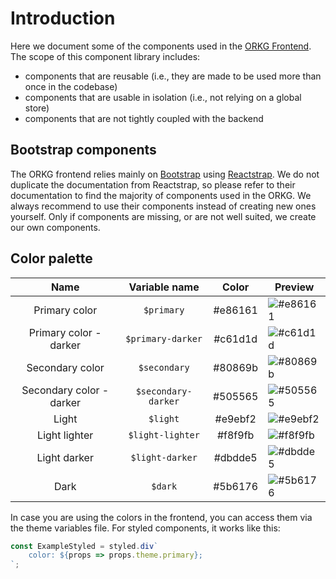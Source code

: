 
<Meta title="Introduction" />

# Introduction

Here we document some of the components used in the [ORKG Frontend](https://orkg.org). The scope of this component library includes:

-   components that are reusable (i.e., they are made to be used more than once in the codebase)
-   components that are usable in isolation (i.e., not relying on a global store)
-   components that are not tightly coupled with the backend

## Bootstrap components

The ORKG frontend relies mainly on [Bootstrap](https://getbootstrap.com/) using [Reactstrap](https://reactstrap.github.io/). We do not duplicate the documentation from Reactstrap, so please refer to their documentation to find the majority of components used in the ORKG. We always recommend to use their components instead of creating new ones yourself. Only if components are missing, or are not well suited, we create our own components.

## Color palette

|           Name           |    Variable name    |  Color  | Preview                                                      |
| :----------------------: | :-----------------: | :-----: | ------------------------------------------------------------ |
|      Primary color       |     `$primary`      | #e86161 | ![#e86161](https://via.placeholder.com/90x25/e86161/e86161/) |
|  Primary color - darker  |  `$primary-darker`  | #c61d1d | ![#c61d1d](https://via.placeholder.com/90x25/c61d1d/c61d1d/) |
|     Secondary color      |    `$secondary`     | #80869b | ![#80869b](https://via.placeholder.com/90x25/80869b/80869b/) |
| Secondary color - darker | `$secondary-darker` | #505565 | ![#505565](https://via.placeholder.com/90x25/505565/505565/) |
|          Light           |      `$light`       | #e9ebf2 | ![#e9ebf2](https://via.placeholder.com/90x25/e9ebf2/e9ebf2/) |
|      Light lighter       |  `$light-lighter`   | #f8f9fb | ![#f8f9fb](https://via.placeholder.com/90x25/f8f9fb/f8f9fb/) |
|       Light darker       |   `$light-darker`   | #dbdde5 | ![#dbdde5](https://via.placeholder.com/90x25/dbdde5/dbdde5/) |
|           Dark           |       `$dark`       | #5b6176 | ![#5b6176](https://via.placeholder.com/90x25/5b6176/5b6176/) |

In case you are using the colors in the frontend, you can access them via the theme variables file. For styled components, it works like this:

```javascript
const ExampleStyled = styled.div`
    color: ${props => props.theme.primary};
`;
```
